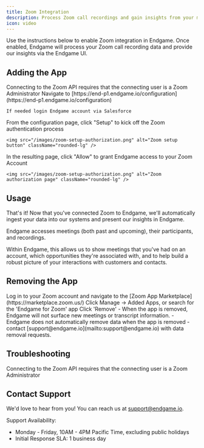 ```yaml
---
title: Zoom Integration
description: Process Zoom call recordings and gain insights from your meetings
icon: video
---
```


Use the instructions below to enable Zoom integration in Endgame. Once enabled, Endgame will process your Zoom call recording data and provide our insights via the Endgame UI.

## Adding the App

<Warning>
  Connecting to the Zoom API requires that the connecting user is a Zoom Administrator
</Warning>

<Steps>
  <Step title="Navigate to Configuration">
    Navigate to [https://end-p1.endgame.io/configuration](https://end-p1.endgame.io/configuration)
    
    If needed login Endgame account via Salesforce
  </Step>
  
  <Step title="Start Setup">
    From the configuration page, click "Setup" to kick off the Zoom authentication process
    
    <img src="/images/zoom-setup-authorization.png" alt="Zoom setup button" className="rounded-lg" />
  </Step>
  
  <Step title="Grant Access">
    In the resulting page, click "Allow" to grant Endgame access to your Zoom Account
    
    <img src="/images/zoom-setup-authorization.png" alt="Zoom authorization page" className="rounded-lg" />
  </Step>
</Steps>

## Usage

That's it! Now that you've connected Zoom to Endgame, we'll automatically ingest your data into our systems and present our insights in Endgame.

Endgame accesses meetings (both past and upcoming), their participants, and recordings.

Within Endgame, this allows us to show meetings that you've had on an account, which opportunities they're associated with, and to help build a robust picture of your interactions with customers and contacts.

## Removing the App

<Steps>
  <Step title="Access Zoom Marketplace">
    Log in to your Zoom account and navigate to the [Zoom App Marketplace](https://marketplace.zoom.us/)
  </Step>
  
  <Step title="Find Endgame App">
    Click Manage → Added Apps, or search for the 'Endgame for Zoom' app
  </Step>
  
  <Step title="Remove App">
    Click 'Remove'
  </Step>
</Steps>

<Info>
  - When the app is removed, Endgame will not surface new meetings or transcript information.
  - Endgame does not automatically remove data when the app is removed - contact [support@endgame.io](mailto:support@endgame.io) with data removal requests.
</Info>

## Troubleshooting

Connecting to the Zoom API requires that the connecting user is a Zoom Administrator

## Contact Support

We'd love to hear from you! You can reach us at [support@endgame.io](mailto:support@endgame.io).

Support Availability:
- Monday - Friday, 10AM - 4PM Pacific Time, excluding public holidays
- Initial Response SLA: 1 business day